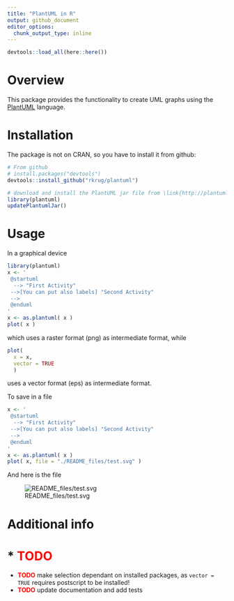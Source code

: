 ```yaml
---
title: "PlantUML in R"
output: github_document
editor_options: 
  chunk_output_type: inline
---
```


```r
devtools::load_all(here::here())
```
# Overview
This package provides the functionality to create UML graphs using the [PlantUML](http://plantuml.com/) language.

# Installation
The package is not on CRAN, so you have to install it from github:
```r
# From github
# install.packages("devtools")
devtools::install_github("rkrug/plantuml")

# download and install the PlantUML jar file from \link{http://plantuml.com/download}
library(plantuml)
updatePlantumlJar()
```

# Usage
In a graphical device
```r
library(plantuml)
x <- '
 @startuml
  --> "First Activity"
 -->[You can put also labels] "Second Activity"
 -->
 @enduml
'
x <- as.plantuml( x )
plot( x )
```

which uses a raster format (png) as intermediate format, while

```r
plot( 
  x = x,
  vector = TRUE
  )
```

uses a vector format (eps) as intermediate format. 

To save in a file
```r
x <- '
 @startuml
  --> "First Activity"
 -->[You can put also labels] "Second Activity"
 -->
 @enduml
'
x <- as.plantuml( x )
plot( x, file = "./README_files/test.svg" )
```

And here is the file

![README_files/test.svg](./README_files/test.svg)

# Additional info

# * **<span style="color:red">TODO</span>**
- **<span style="color:red">TODO</span>** make selection dependant on installed packages, as `vector = TRUE` requires postscript to be installed!
- **<span style="color:red">TODO</span>** update documentation and add tests
